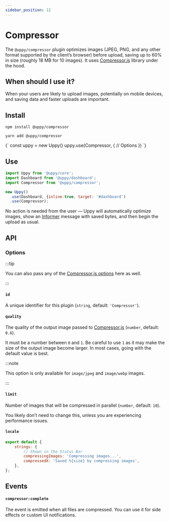 ```yaml
---
sidebar_position: 12
---
```




# Compressor

The `@uppy/compressor` plugin optimizes images (JPEG, PNG, and any other format
supported by the client’s browser) before upload, saving up to 60% in size
(roughly 18 MB for 10 images). It uses [Compressor.js][] library under the hood.

## When should I use it?

When your users are likely to upload images, potentially on mobile devices, and
saving data and faster uploads are important.

## Install

<Tabs>
  <TabItem value="npm" label="NPM" default>

```shell
npm install @uppy/compressor
```

  </TabItem>

  <TabItem value="yarn" label="Yarn">

```shell
yarn add @uppy/compressor
```

  </TabItem>

  <TabItem value="cdn" label="CDN">
    <UppyCdnExample>
      {`
        const uppy = new Uppy()
        uppy.use(Compressor, {
          // Options
        })
      `}
    </UppyCdnExample>
  </TabItem>
</Tabs>

## Use

```js {7} showLineNumbers
import Uppy from '@uppy/core';
import Dashboard from '@uppy/dashboard';
import Compressor from '@uppy/compressor';

new Uppy()
  .use(Dashboard, {inline:true, target: '#dashboard')
  .use(Compressor);
```

No action is needed from the user — Uppy will automatically optimize images,
show an [Informer](/docs/informer) message with saved bytes, and then begin the
upload as usual.

## API

### Options

:::tip

You can also pass any of the [Compressor.js options][] here as well.

:::

#### `id`

A unique identifier for this plugin (`string`, default: `'Compressor'`).

#### `quality`

The quality of the output image passed to [Compressor.js][] (`number`, default:
`0.6`).

It must be a number between `0` and `1`. Be careful to use `1` as it may make
the size of the output image become larger. In most cases, going with the
default value is best.

:::note

This option is only available for `image/jpeg` and `image/webp` images.

:::

#### `limit`

Number of images that will be compressed in parallel (`number`, default: `10`).

You likely don’t need to change this, unless you are experiencing performance
issues.

#### `locale`

```js
export default {
	strings: {
		// Shown in the Status Bar
		compressingImages: 'Compressing images...',
		compressedX: 'Saved %{size} by compressing images',
	},
};
```

## Events

#### `compressor:complete`

The event is emitted when all files are compressed. You can use it for side
effects or custom UI notifications.

[compressor.js]: https://github.com/fengyuanchen/compressorjs
[compressor.js options]: https://github.com/fengyuanchen/compressorjs#options
